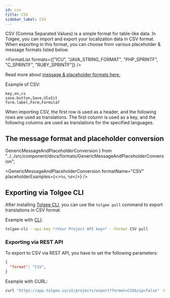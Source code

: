 ```yaml
---
id: csv
title: CSV
sidebar_label: CSV
---
```


CSV (Comma Separated Values) is a simple format for table-like data. In Tolgee, you can import and export your localization data in CSV format.
When exporting in this format, you can choose from various placeholder & message formats listed below.


<FormatList formats={["ICU", "JAVA_STRING_FORMAT", "PHP_SPRINTF", "C_SPRINTF", "RUBY_SPRINTF"]} />

Read more about [message & placeholder formats here.](./message_placeholder_format.mdx)

Example of CSV:

```csv title="exported.csv"
key,en,cs
save.button,Save,Uložit
form.label,Form,Formulář
```

When importing CSV, the first row is used as a header, and the following rows are used as translations. The first column is used as a key, and the following columns are used as translations for the specified languages.

## The message format and placeholder conversion
  GenericMessageAndPlaceholderConversion
} from "../../src/component/docs/formats/GenericMessageAndPlaceholderConversion";

<GenericMessageAndPlaceholderConversion formatName="CSV"
                                        placeholderExamples={<><code>%s</code>, <code>%d</code></>} />

## Exporting via Tolgee CLI

After installing [Tolgee CLI](/tolgee-cli/installation), you can use the `tolgee pull` command to export translations in CSV format.

Example with [CLI](/tolgee-cli):
```bash
tolgee-cli --api-key "<Your Project API key>" --format CSV pull
```

### Exporting via REST API

To export to CSV via REST API, you have to set the following parameters:
```json
{
  "format": "CSV",
}
```

Example with CURL:
```bash
curl "https://app.tolgee.io/v2/projects/export?format=CSV&zip=false" -H "X-API-Key: <Your Project API key>" --output exported.csv
```


<Importing />
